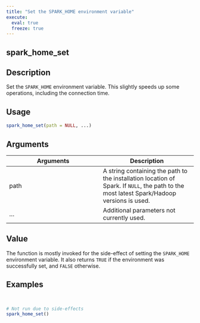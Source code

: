 ```yaml
---
title: "Set the SPARK_HOME environment variable"
execute:
  eval: true
  freeze: true
---
```


## spark_home_set

## Description
Set the `SPARK_HOME` environment variable. This slightly speeds up some operations, including the connection time.


## Usage
```r
spark_home_set(path = NULL, ...)
```

## Arguments
|Arguments|Description|
|---|---|
| path | A string containing the path to the installation location of Spark. If `NULL`, the path to the most latest Spark/Hadoop versions is used. |
| ... | Additional parameters not currently used. |


## Value
The function is mostly invoked for the side-effect of setting the `SPARK_HOME` environment variable. It also returns `TRUE` if the environment was successfully set, and `FALSE` otherwise.






## Examples
```r


# Not run due to side-effects
spark_home_set()


```
